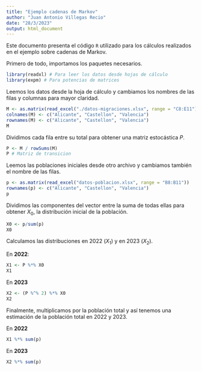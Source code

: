 ```yaml
---
title: "Ejemplo cadenas de Markov"
author: "Juan Antonio Villegas Recio"
date: "28/3/2023"
output: html_document
---
```


Este documento presenta el código `R` utilizado para los cálculos realizados en el ejemplo sobre cadenas de Markov.

Primero de todo, importamos los paquetes necesarios.
```r
library(readxl) # Para leer los datos desde hojas de cálculo
library(expm) # Para potencias de matrices
```

Leemos los datos desde la hoja de cálculo y cambiamos los nombres de las filas y columnas para mayor claridad.

```r
M <- as.matrix(read_excel("./datos-migraciones.xlsx", range = "C8:E11"))
colnames(M) <- c("Alicante", "Castellon", "Valencia")
rownames(M) <- c("Alicante", "Castellon", "Valencia")
M
```

Dividimos cada fila entre su total para obtener una matriz estocástica $P$.

```r
P <- M / rowSums(M)
P # Matriz de transicion
```

Leemos las poblaciones iniciales desde otro archivo y cambiamos también el nombre de las filas.

```r
p <- as.matrix(read_excel("datos-poblacion.xlsx", range = "B8:B11"))
rownames(p) <- c("Alicante", "Castellon", "Valencia")
p

```


Dividimos las componentes del vector entre la suma de todas ellas para obtener $X_0$, la distribución inicial de la población.

```r
X0 <- p/sum(p)
X0
```

Calculamos las distribuciones en 2022 ($X_1$) y en 2023 ($X_2$).

En **2022**:
```r
X1 <- P %*% X0
X1
```

En **2023**
```r
X2 <- (P %^% 2) %*% X0
X2
```

Finalmente, multiplicamos por la población total y así tenemos una estimación de la población total en 2022 y 2023.

En **2022**
```r
X1 %*% sum(p)
```

En **2023**
```r
X2 %*% sum(p)
```

